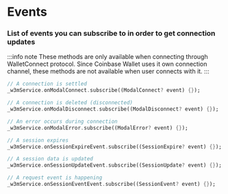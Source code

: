 # Events

### List of events you can subscribe to in order to get connection updates

:::info note
These methods are only available when connecting through WalletConnect protocol.
Since Coinbase Wallet uses it own connection channel, these methods are not available when user connects with it.
:::

```dart
// A connection is settled
_w3mService.onModalConnect.subscribe((ModalConnect? event) {});
```

```dart
// A connection is deleted (disconnected)
_w3mService.onModalDisconnect.subscribe((ModalDisconnect? event) {});
```

```dart
// An error occurs during connection
_w3mService.onModalError.subscribe((ModalError? event) {});
```

```dart
// A session expires
_w3mService.onSessionExpireEvent.subscribe((SessionExpire? event) {});
```

```dart
// A session data is updated
_w3mService.onSessionUpdateEvent.subscribe((SessionUpdate? event) {});
```

```dart
// A request event is happening
_w3mService.onSessionEventEvent.subscribe((SessionEvent? event) {});
```